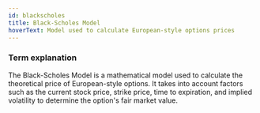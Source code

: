 ```yaml
---
id: blackscholes
title: Black-Scholes Model
hoverText: Model used to calculate European-style options prices
---
```


### Term explanation

The Black-Scholes Model is a mathematical model used to calculate the theoretical price of European-style options. It takes into account factors such as the current stock price, strike price, time to expiration, and implied volatility to determine the option's fair market value.
